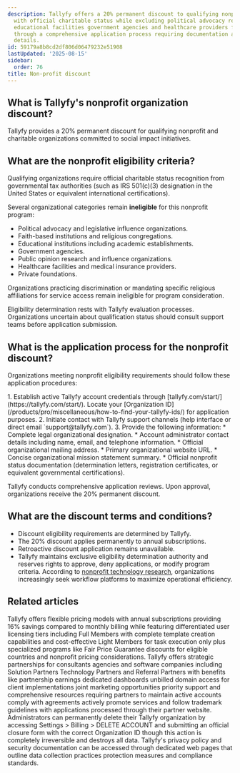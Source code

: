 ```yaml
---
description: Tallyfy offers a 20% permanent discount to qualifying nonprofit organizations
  with official charitable status while excluding political advocacy religious institutions
  educational facilities government agencies and healthcare providers from eligibility
  through a comprehensive application process requiring documentation and organizational
  details.
id: 59179a8b8cd2df806d06479232e51908
lastUpdated: '2025-08-15'
sidebar:
  order: 76
title: Non-profit discount
---
```



## What is Tallyfy's nonprofit organization discount?

Tallyfy provides a 20% permanent discount for qualifying nonprofit and charitable organizations committed to social impact initiatives.

## What are the nonprofit eligibility criteria?

Qualifying organizations require official charitable status recognition from governmental tax authorities (such as IRS 501(c)(3) designation in the United States or equivalent international certifications).

Several organizational categories remain **ineligible** for this nonprofit program:

*   Political advocacy and legislative influence organizations.
*   Faith-based institutions and religious congregations.
*   Educational institutions including academic establishments.
*   Government agencies.
*   Public opinion research and influence organizations.
*   Healthcare facilities and medical insurance providers.
*   Private foundations.

Organizations practicing discrimination or mandating specific religious affiliations for service access remain ineligible for program consideration.

Eligibility determination rests with Tallyfy evaluation processes. Organizations uncertain about qualification status should consult support teams before application submission.

## What is the application process for the nonprofit discount?

Organizations meeting nonprofit eligibility requirements should follow these application procedures:

<Steps>
1. Establish active Tallyfy account credentials through [tallyfy.com/start/](https://tallyfy.com/start/). Locate your [Organization ID](/products/pro/miscellaneous/how-to-find-your-tallyfy-ids/) for application purposes.
2. Initiate contact with Tallyfy support channels (help interface or direct email `support@tallyfy.com`).
3. Provide the following information:
    * Complete legal organizational designation.
    * Account administrator contact details including name, email, and telephone information.
    * Official organizational mailing address.
    * Primary organizational website URL.
    * Concise organizational mission statement summary.
    * Official nonprofit status documentation (determination letters, registration certificates, or equivalent governmental certifications).
</Steps>

Tallyfy conducts comprehensive application reviews. Upon approval, organizations receive the 20% permanent discount.

## What are the discount terms and conditions?

*   Discount eligibility requirements are determined by Tallyfy.
*   The 20% discount applies permanently to annual subscriptions.
*   Retroactive discount application remains unavailable.
*   Tallyfy maintains exclusive eligibility determination authority and reserves rights to approve, deny applications, or modify program criteria. According to [nonprofit technology research](https://www.gartner.com/reviews/market/business-process-management-platforms), organizations increasingly seek workflow platforms to maximize operational efficiency.


## Related articles
<CardGrid>
<LinkTitleCard header="<b>Pro > Pricing</b>" href="/products/pro/pricing/" > Tallyfy offers flexible pricing models with annual subscriptions providing 16% savings compared to monthly billing while featuring differentiated user licensing tiers including Full Members with complete template creation capabilities and cost-effective Light Members for task execution only plus specialized programs like Fair Price Guarantee discounts for eligible countries and nonprofit pricing considerations. </LinkTitleCard>
<LinkTitleCard header="<b>Miscellaneous > Become a Tallyfy partner</b>" href="/products/pro/miscellaneous/how-can-i-become-a-tallyfy-partner/" > Tallyfy offers strategic partnerships for consultants agencies and software companies including Solution Partners Technology Partners and Referral Partners with benefits like partnership earnings dedicated dashboards unbilled domain access for client implementations joint marketing opportunities priority support and comprehensive resources requiring partners to maintain active accounts comply with agreements actively promote services and follow trademark guidelines with applications processed through their partner website. </LinkTitleCard>
<LinkTitleCard header="<b>Personal Settings > Cancel and delete your Tallyfy account</b>" href="/products/pro/settings/personal-settings/how-can-i-cancel-and-delete-my-tallyfy-account/" > Administrators can permanently delete their Tallyfy organization by accessing Settings > Billing > DELETE ACCOUNT and submitting an official closure form with the correct Organization ID though this action is completely irreversible and destroys all data. </LinkTitleCard>
<LinkTitleCard header="<b>Terms Legals > Tallyfy's privacy policy</b>" href="/products/pro/miscellaneous/terms-legals/where-can-i-find-tallyfys-privacy-policy/" > Tallyfy's privacy policy and security documentation can be accessed through dedicated web pages that outline data collection practices protection measures and compliance standards. </LinkTitleCard>
</CardGrid>